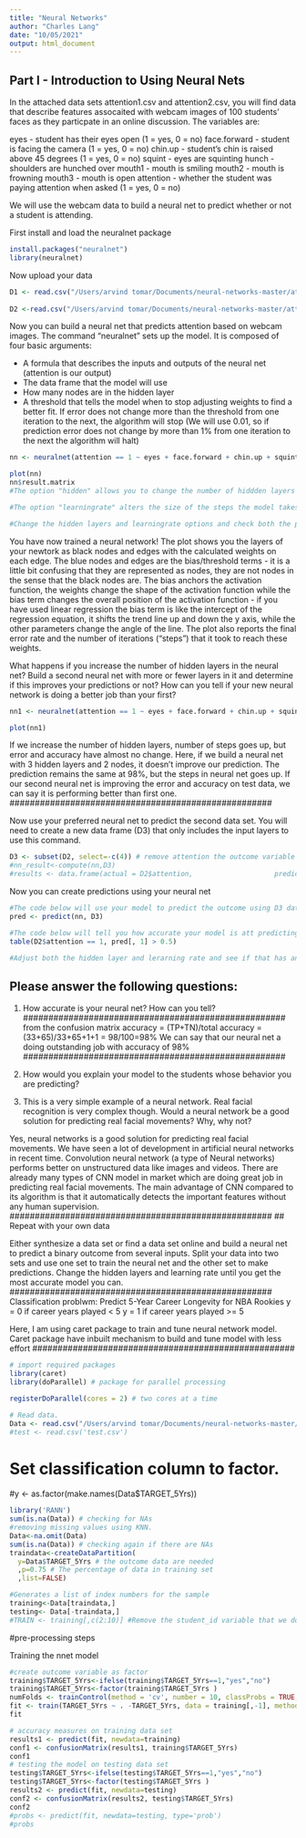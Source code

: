 ---
title: "Neural Networks"
author: "Charles Lang"
date: "10/05/2021"
output: html_document
---

## Part I - Introduction to Using Neural Nets

In the attached data sets attention1.csv and attention2.csv, you will find data that describe features assocaited with webcam images of 100 students' faces as they particpate in an online discussion. The variables are:

eyes - student has their eyes open (1 = yes, 0 = no)
face.forward - student is facing the camera (1 = yes, 0 = no)
chin.up - student's chin is raised above 45 degrees (1 = yes, 0 = no)
squint - eyes are squinting
hunch - shoulders are hunched over
mouth1 - mouth is smiling
mouth2 - mouth is frowning
mouth3 - mouth is open
attention - whether the student was paying attention when asked (1 = yes, 0 = no)

We will use the webcam data to build a neural net to predict whether or not a student is attending.

First install and load the neuralnet package
```{r}
install.packages("neuralnet")
library(neuralnet)
```

Now upload your data
```{r}
D1 <- read.csv("/Users/arvind tomar/Documents/neural-networks-master/attention1.csv", head=TRUE)
  
D2 <-read.csv("/Users/arvind tomar/Documents/neural-networks-master/attention2.csv",head=TRUE)

```

Now you can build a neural net that predicts attention based on webcam images. The command "neuralnet" sets up the model. It is composed of four basic arguments:

- A formula that describes the inputs and outputs of the neural net (attention is our output)
- The data frame that the model will use
- How many nodes are in the hidden layer
- A threshold that tells the model when to stop adjusting weights to find a better fit. If error does not change more than the threshold from one iteration to the next, the algorithm will stop (We will use 0.01, so if prediction error does not change by more than 1% from one iteration to the next the algorithm will halt)

```{r}
nn <- neuralnet(attention == 1 ~ eyes + face.forward + chin.up + squint + hunch + mouth1 + mouth2 + mouth3, D1, hidden = c(2,2), learningrate = 0.2)

plot(nn)
nn$result.matrix
#The option "hidden" allows you to change the number of hiddden layers and number of nodes within the hidden layers c(1,1) = one hidden layer with 1 node, 0 = zero hidden layers, etc

#The option "learningrate" alters the size of the steps the model takes every time it adjusts the weights.

#Change the hidden layers and learningrate options and check both the prediction accuracy 
```

You have now trained a neural network! The plot shows you the layers of your newtork as black nodes and edges with the calculated weights on each edge. The blue nodes and edges are the bias/threshold terms - it is a little bit confusing that they are represented as nodes, they are not nodes in the sense that the black nodes are. The bias anchors the activation function, the weights change the shape of the activation function while the bias term changes the overall position of the activation function - if you have used linear regression the bias term is like the intercept of the regression equation, it shifts the trend line up and down the y axis, while the other parameters change the angle of the line. The plot also reports the final error rate and the number of iterations ("steps") that it took to reach these weights.

What happens if you increase the number of hidden layers in the neural net? Build a second neural net with more or fewer layers in it and determine if this improves your predictions or not? How can you tell if your new neural network is doing a better job than your first?
```{r}
nn1 <- neuralnet(attention == 1 ~ eyes + face.forward + chin.up + squint + hunch + mouth1 + mouth2 + mouth3, D1, hidden = c(3,2), learningrate = 0.2)

plot(nn1)
```
#####################################################
If we increase the number of hidden layers, number of steps goes up, but error and accuracy have almost no change. Here, if we build a neural net with 3 hidden layers and 2 nodes, it doesn't improve our prediction. The prediction remains the same at 98%, but the steps in neural net goes up. If our second neural net is improving the error and accuracy on test data, we can say it is performing better than first one.
####################################################

Now use your preferred neural net to predict the second data set. You will need to create a new data frame (D3) that only includes the input layers to use this command.

```{r}
D3 <- subset(D2, select=-c(4)) # remove attention the outcome variable from the test set
#nn_result<-compute(nn,D3)
#results <- data.frame(actual = D2$attention,                    prediction = nn_result$net.result)
```

Now you can create predictions using your neural net
```{r}
#The code below will use your model to predict the outcome using D3 data
pred <- predict(nn, D3)

#The code below will tell you how accurate your model is att predicting the unseen data
table(D2$attention == 1, pred[, 1] > 0.5)

#Adjust both the hidden layer and lerarning rate and see if that has an impact on error, steps and prediction accuracy


```

## Please answer the following questions:

1. How accurate is your neural net? How can you tell?
####################################################
from the confusion matrix accuracy = (TP+TN)/total
accuracy = (33+65)/33+65+1+1 = 98/100=98%
We can say that our neural net a doing outstanding job with accuracy of 98%
####################################################
2. How would you explain your model to the students whose behavior you are predicting? 

3. This is a very simple example of a neural network. Real facial recognition is very complex though. Would a neural network be a good solution for predicting real facial movements? Why, why not? 

####################################################
Yes, neural networks is a good solution for predicting real facial movements. We have seen a lot of development in artificial neural networks in recent time. Convolution neural network (a type of Neural networks) performs better on unstructured data like images and videos. There are already many types of CNN model in market which are doing great job in predicting real facial movements. The main advantage of CNN compared to its algorithm is that it automatically detects the important features without any human supervision.  
####################################################
## Repeat with your own data

Either synthesize a data set or find a data set online and build a neural net to predict a binary outcome from several inputs. Split your data into two sets and use one set to train the neural net and the other set to make predictions. Change the hidden layers and learning rate until you get the most accurate model you can.
####################################################
Classification problwm: Predict 5-Year Career Longevity for NBA Rookies
y = 0 if career years played < 5
y = 1 if career years played >= 5

Here, I am using caret package to train and tune neural network model. Caret package have inbuilt mechanism to build and tune model with less effort
####################################################

```{r}
# import required packages
library(caret)
library(doParallel) # package for parallel processing

registerDoParallel(cores = 2) # two cores at a time
```
```{r}
# Read data.
Data <- read.csv("/Users/arvind tomar/Documents/neural-networks-master/Own_data/nba_logreg.csv",sep=",",head = TRUE)
#test <- read.csv('test.csv')
```
# Set classification column to factor.
#y <- as.factor(make.names(Data$TARGET_5Yrs))


```{r}
library('RANN')
sum(is.na(Data)) # checking for NAs
#removing missing values using KNN. 
Data<-na.omit(Data)
sum(is.na(Data)) # checking again if there are NAs
traindata<-createDataPartition(
  y=Data$TARGET_5Yrs # the outcome data are needed
  ,p=0.75 # The percentage of data in training set
  ,list=FALSE)

#Generates a list of index numbers for the sample
training<-Data[traindata,]
testing<- Data[-traindata,]
#TRAIN <- training[,c(2:10)] #Remove the student_id variable that we do not want to use in the model
```
#pre-processing steps

Training the nnet model 
```{r}
#create outcome variable as factor
training$TARGET_5Yrs<-ifelse(training$TARGET_5Yrs==1,"yes","no")
training$TARGET_5Yrs<-factor(training$TARGET_5Yrs )
numFolds <- trainControl(method = 'cv', number = 10, classProbs = TRUE, verboseIter = TRUE, summaryFunction = twoClassSummary, preProcOptions = list(thresh = 0.75, ICAcomp = 3, k = 5))
fit <- train(TARGET_5Yrs ~ . -TARGET_5Yrs, data = training[,-1], method = 'nnet', preProcess = c('center', 'scale'), trControl = numFolds, tuneGrid=expand.grid(size=c(10), decay=c(0.1)))
fit
```
```{r}
# accuracy measures on training data set
results1 <- predict(fit, newdata=training)
conf1 <- confusionMatrix(results1, training$TARGET_5Yrs)
conf1
# testing the model on testing data set
testing$TARGET_5Yrs<-ifelse(testing$TARGET_5Yrs==1,"yes","no")
testing$TARGET_5Yrs<-factor(testing$TARGET_5Yrs )
results2 <- predict(fit, newdata=testing)
conf2 <- confusionMatrix(results2, testing$TARGET_5Yrs)
conf2
#probs <- predict(fit, newdata=testing, type='prob')
#probs
```
